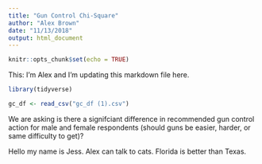 ```yaml
---
title: "Gun Control Chi-Square"
author: "Alex Brown"
date: "11/13/2018"
output: html_document
---
```


```r
knitr::opts_chunk$set(echo = TRUE)
```

This: I'm Alex and I'm updating this markdown file here.

```r
library(tidyverse)

gc_df <- read_csv("gc_df (1).csv")
```

We are asking is there a signifciant difference in recommended gun control action for male and female respondents (should guns be easier, harder, or same difficulty to get)?

Hello my name is Jess. Alex can talk to cats. Florida is better than Texas.